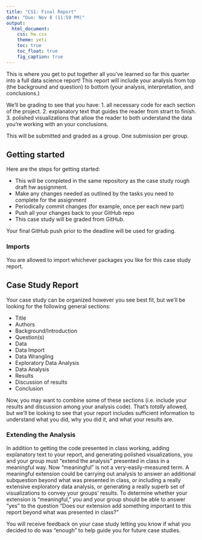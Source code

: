 ```yaml
---
title: "CS1: Final Report"
date: "Due: Nov 8 (11:59 PM)"
output: 
  html_document: 
    css: hw.css
    theme: yeti
    toc: true
    toc_float: true
    fig_caption: true
---
```


This is where you get to put together all you've learned so far this quarter into a full data science report! This report will include your analysis from top (the background and question) to bottom (your analysis, interpretation, and conclusions.)

We'll be grading to see that you have:
1. all necessary code for each section of the project.
2. explanatory text that guides the reader from strart to finish.
3. polished visualizations that allow the reader to both understand the data you're working with an your conclusions.

This will be submitted and graded as a group. One submission per group.

## Getting started

Here are the steps for getting started:

- This will be completed in the same repository as the case study rough draft hw assignment.
- Make any changes needed as outlined by the tasks you need to complete for the assignment
- Periodically commit changes (for example, once per each new part)
- Push all your changes back to your GitHub repo
- This case study will be graded from GitHub.

Your final GitHub push prior to the deadline will be used for grading.

### Imports

You are allowed to import whichever packages you like for this case study report.

## Case Study Report

Your case study can be organized however you see best fit, but we'll be looking for the following general sections:

- Title
- Authors
- Background/Introduction
- Question(s)
- Data 
- Data Import
- Data Wrangling
- Exploratory Data Analysis
- Data Analysis
- Results
- Discussion of results
- Conclusion

Now, you may want to combine some of these sections (i.e. include your results and discussion among your analysis code). That's *totally* allowed, but we'll be looking to see that your report includes sufficient information to understand what you did, why you did it, and what your results are.

### Extending the Analysis

In addition to getting the code presented in class working, adding explanatory text to your report, and generating polished visualizations, you and your group must "extend the analysis" presented in class in a meaningful way. Now "meaningful" is not a very-easily-measured term. A meaningful extension could be carrying out analysis to answer an additional subquestion beyond what was presented in class, or including a really extensive exploratory data analysis, or generating a really superb set of visualizations to convey your groups' results. To determine whether your extension is "meaningful," you and your group should be able to answer "yes" to the question "Does our extension add something important to this report beyond what was presented in class?" 

You will receive feedback on your case study letting you know if what you decided to do was "enough" to help guide you for future case studies.

